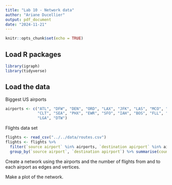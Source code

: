 ```yaml
---
title: "Lab 10 - Network data"
author: "Ariane Ducellier"
output: pdf_document
date: "2024-11-21"
---
```


```r
knitr::opts_chunk$set(echo = TRUE)
```

## Load R packages

```r
library(igraph)
library(tidyverse)
```

## Load the data

Biggest US airports

```r
airports <- c("ATL", "DFW", "DEN", "ORD", "LAX", "JFK", "LAS", "MCO", "MIA",
              "CLT", "SEA", "PHX", "EWR", "SFO", "IAH", "BOS", "FLL", "MSP",
              "LGA", "DTW")
```

Flights data set

```r
flights <- read_csv("../../data/routes.csv")
flights <- flights %>%
  filter(`source airport` %in% airports, `destination apirport` %in% airports) %>%
  group_by(`source airport`, `destination apirport`) %>% summarise(count=n())
```

Create a network using the airports and the number of flights from and to each airport as edges and vertices.

Make a plot of the network.
